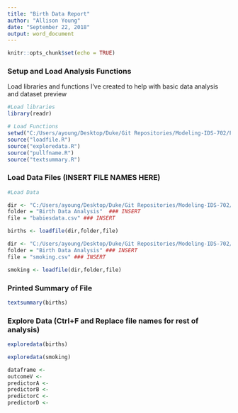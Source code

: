```yaml
---
title: "Birth Data Report"
author: "Allison Young"
date: "September 22, 2018"
output: word_document
---
```


```r
knitr::opts_chunk$set(echo = TRUE)
```

### Setup and Load Analysis Functions
Load libraries and functions I've created to help with basic data analysis and dataset preview
```r
#Load libraries
library(readr)

# Load Functions
setwd("C:/Users/ayoung/Desktop/Duke/Git Repositories/Modeling-IDS-702/Functions")
source("loadfile.R")
source("exploredata.R")
source("pullfname.R")
source("textsummary.R")
```

### Load Data Files (INSERT FILE NAMES HERE)
```r
#Load Data

dir <- "C:/Users/ayoung/Desktop/Duke/Git Repositories/Modeling-IDS-702/"  ### INSERT
folder = "Birth Data Analysis"  ### INSERT
file = "babiesdata.csv" ### INSERT

births <- loadfile(dir,folder,file)

dir <- "C:/Users/ayoung/Desktop/Duke/Git Repositories/Modeling-IDS-702/" ### INSERT
folder = "Birth Data Analysis" ### INSERT
file = "smoking.csv" ### INSERT

smoking <- loadfile(dir,folder,file)


```

### Printed Summary of File
```r
textsummary(births)
```

### Explore Data (Ctrl+F and Replace file names for rest of analysis)
```r
exploredata(births)

exploredata(smoking)
```
```r
dataframe <- 
outcomeV <- 
predictorA <- 
predictorB <- 
predictorC <- 
predictorD <- 

```


